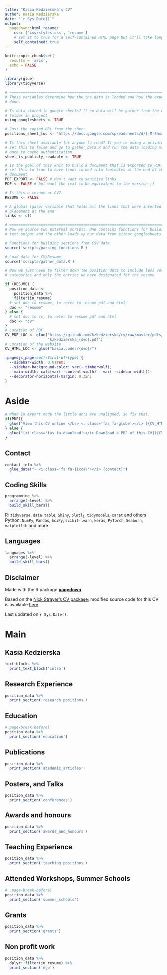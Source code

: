 ```yaml
---
title: "Kasia Kedzierska's CV"
author: Kasia Kedzierska
date: "`r Sys.Date()`"
output:
  pagedown::html_resume:
    css: ['css/styles.css', 'resume']
    # set it to true for a self-contained HTML page but it'll take longer to render
    self_contained: true
---
```


```r
knitr::opts_chunk$set(
  results = 'asis', 
  echo = FALSE
)

library(glue)
library(tidyverse)

# ======================================================================
# These variables determine how the the data is loaded and how the exports are
# done.

# Is data stored in google sheets? If no data will be gather from the csvs/
# folder in project
using_googlesheets <- TRUE

# Just the copied URL from the sheet
positions_sheet_loc <- "https://docs.google.com/spreadsheets/d/1-M-8hma20SSN51BiFkoIsSrakF2oDxwwnN-mbGYoztg/edit?usp=sharing"

# Is this sheet available for anyone to read? If you're using a private sheet
# set this to false and go to gather_data.R and run the data loading manually
# once to cache authentication
sheet_is_publicly_readable <- TRUE

# Is the goal of this knit to build a document that is exported to PDF? If so
# set this to true to have links turned into footnotes at the end of the
# document
PDF_EXPORT <- FALSE # don't want to sanitize links
PDF <- FALSE # but want the text to be equivalent to the version ;)

# Is this a resume or CV? 
RESUME <- FALSE

# A global (gasp) variable that holds all the links that were inserted for
# placement at the end
links <- c()

# ======================================================================
# Now we source two external scripts. One contains functions for building the
# text output and the other loads up our data from either googlesheets or csvs

# Functions for building sections from CSV data
source('scripts/parsing_functions.R') 

# Load data for CV/Resume
source('scripts/gather_data.R')

# Now we just need to filter down the position data to include less verbose
# categories and only the entries we have designated for the resume

if (RESUME) {
  position_data <- 
    position_data %>% 
    filter(in_resume)
  # set doc to resume, to refer to resume pdf and html
  doc <- "resume"
} else {
  # set doc to cv, to refer to resume pdf and html
  doc <- "cv"
}
# Location of PDF
CV_PDF_LOC <- glue("https://github.com/kzkedzierska/cv/raw/master/pdfs/",
                   "kzkedzierska_{doc}.pdf")
# Location of the website
CV_HTML_LOC <- glue("kasia.codes/{doc}/")
```

<!-- taken from https://github.com/nstrayer/cv/issues/24 -->
```css
.pagedjs_page:not(:first-of-type) {
  --sidebar-width: 0.01rem;
  --sidebar-background-color: var(--timberwolf);
  --main-width: calc(var(--content-width) - var(--sidebar-width));
  --decorator-horizontal-margin: 0.2in;
}
```



Aside
================================================================================

<!-- ![logo](logo.png){width=100%} -->

```r
# When in export mode the little dots are unaligned, so fix that. 
if(PDF){
  glue("View this CV online </br> <i class='fas fa-globe'></i> [{CV_HTML_LOC}](https://{CV_HTML_LOC})")
} else {
  glue("[<i class='fas fa-download'></i> Download a PDF of this CV]({CV_PDF_LOC})")
}
```

Contact {#contact}
--------------------------------------------------------------------------------

```r
contact_info %>% 
  glue_data("- <i class='fa fa-{icon}'></i> {contact}")
```



Coding Skills {#skills}
--------------------------------------------------------------------------------

```r
programming %>%
  arrange(-level) %>%
  build_skill_bars() 
```

R: `tidyverse`, `data.table`, `Shiny`, `plotly`, `tidymodels`, `caret` and others  
Python: `NumPy`, `Pandas`, `SciPy`, `scikit-learn`, `keras`, `PyTorch`, `Seaborn`, `matplotlib` and more

Languages {#skills}
--------------------------------------------------------------------------------

```r
languages %>%
  arrange(-level) %>%
  build_skill_bars() 
```


Disclaimer {#disclaimer}
--------------------------------------------------------------------------------

Made with the R package [**pagedown**](https://github.com/rstudio/pagedown). 

Based on the [Nick Strayer's CV package](https://github.com/nstrayer/cv); modified source code for this CV is available [here](https://github.com/kzkedzierska/cv).

Last updated on `r Sys.Date()`.

Main
================================================================================

Kasia Kedzierska {#title}
--------------------------------------------------------------------------------

```r
text_blocks %>% 
  print_text_block('intro')
```


Research Experience {data-icon=laptop-code}
--------------------------------------------------------------------------------

```r
position_data %>%
  print_section('research_positions')
```

Education {data-icon=graduation-cap data-concise=true}
--------------------------------------------------------------------------------

```r
#.page-break-before}
position_data %>%
  print_section('education')
```

Publications {data-icon=book}
--------------------------------------------------------------------------------

```r
position_data %>%
  print_section('academic_articles')
```

Posters, and Talks {data-icon=comment-dots}
--------------------------------------------------------------------------------

```r
position_data %>%
  print_section('conferences')
```

Awards and honours {data-icon=award data-concise=true}
--------------------------------------------------------------------------------

```r
position_data %>%
  print_section('awards_and_honours')
```

Teaching Experience {data-icon=chalkboard-teacher}
--------------------------------------------------------------------------------
<!-- :::aside -->
<!-- ```{r} -->
<!-- text_blocks %>%  -->
<!--   print_text_block('teaching_experience_aside') -->
<!-- ``` -->
<!-- ::: -->

```r
position_data %>%
  print_section('teaching_positions')
```

Attended Workshops, Summer Schools {data-icon=user-graduate} 
--------------------------------------------------------------------------------

```r
# .page-break-before}
position_data %>%
  print_section('summer_schools')
```

Grants {data-icon=euro-sign}
--------------------------------------------------------------------------------

```r
position_data %>%
  print_section('grants')
```

Non profit work {data-icon=handshake}
--------------------------------------------------------------------------------

```r
position_data %>%
  dplyr::filter(in_resume) %>%
  print_section('ngo') 
```

